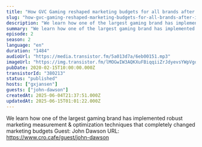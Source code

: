 ```yaml
---
title: "How GVC Gaming reshaped marketing budgets for all brands after implementing optimization techniques, with Chris Lee and John Dawson"
slug: "how-gvc-gaming-reshaped-marketing-budgets-for-all-brands-after-implementing-optimization-techniques"
description: "We learn how one of the largest gaming brand has implemented robust marketing measurement & optimization techniques that completely changed marketing budgets Guest: John Dawson URL: https://www.cro.cafe/guest/john-dawson"
summary: "We learn how one of the largest gaming brand has implemented robust marketing measurement & optimization techniques that completely changed marketing budgets"
episode: 2
season: 2
language: "en"
duration: "1484"
audioUrl: "https://media.transistor.fm/5a013d7a/6eb00151.mp3"
imageUrl: "https://img.transistor.fm/lMOGwIW3AQKXuFBiqqiiZrJdyevsYWpVgq_IN7cSdG0/rs:fill:3000:3000:1/q:60/aHR0cHM6Ly9pbWct/dXBsb2FkLXByb2R1/Y3Rpb24udHJhbnNp/c3Rvci5mbS80MTY0/NTI5ZDU3N2U2MjEx/NGY5MGMxNzU0MGMy/MDQyNC5qcGVn.webp"
pubDate: 2020-02-15T10:00:00.000Z
transistorId: "380213"
status: "published"
hosts: ["gxjansen"]
guests: ["john-dawson"]
createdAt: 2025-06-04T21:37:51.000Z
updatedAt: 2025-06-15T01:01:22.000Z
---
```


We learn how one of the largest gaming brand has implemented robust marketing measurement & optimization techniques that completely changed marketing budgets Guest: John Dawson URL: https://www.cro.cafe/guest/john-dawson
